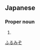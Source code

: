 ==Japanese==
{{ja-kanjitab|古|溝}}

===Proper noun===
{{ja-pos|proper|ふるみぞ}}

# {{surname|lang=ja}}

[[Category:Japanese surnames|ふるみぞ]]